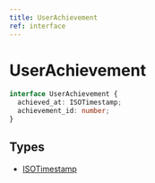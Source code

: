 ```yaml
---
title: UserAchievement
ref: interface
---
```


# UserAchievement

```ts
interface UserAchievement {
  achieved_at: ISOTimestamp;
  achievement_id: number;
}
```

## Types

- [ISOTimestamp](/references/iso-timestamp)
